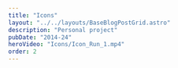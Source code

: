 ```yaml
---
title: "Icons"
layout: "../../layouts/BaseBlogPostGrid.astro"
description: "Personal project"
pubDate: "2014-24"
heroVideo: "Icons/Icon_Run_1.mp4"
order: 2
---
```



<BaseBlogHeadTile
  index="{1}"
  title={frontmatter.title}
  date={frontmatter.pubDate}
  text="Personal project."
  gridPosition="1/1/1/3"
/>

<BaseBlogVideo
  src="Icons/Icon_Run_1.mp4"
  index={2}
  gridPosition="2/1/5/4"
/>

